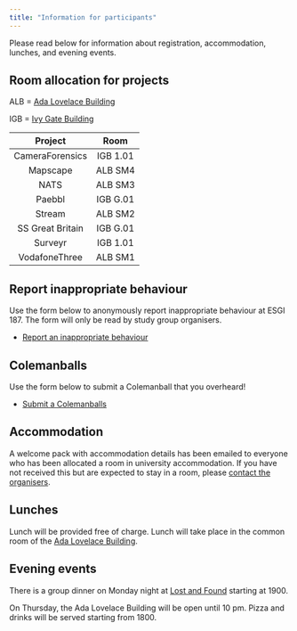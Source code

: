 ```yaml
---
title: "Information for participants"
---
```


Please read below for information about registration, 
accommodation, lunches, and evening events.


## Room allocation for projects

ALB = [Ada Lovelace Building](/venue.qmd)

IGB = [Ivy Gate Building](/venue.qmd)

| Project | Room | 
|:------:|:------:|
|CameraForensics | IGB 1.01 |
|Mapscape | ALB SM4 |
|NATS | ALB SM3 |
|Paebbl | IGB G.01 |
|Stream | ALB SM2 |
|SS Great Britain | IGB G.01 |
|Surveyr | IGB 1.01 |
|VodafoneThree | ALB SM1 |


## Report inappropriate behaviour

Use the form below to anonymously report inappropriate behaviour
at ESGI 187.  The form will only be read by study group organisers.

* [Report an inappropriate behaviour](https://forms.office.com/e/EXxQkMDjdL)

## Colemanballs

Use the form below to submit a Colemanball that you overheard!

* [Submit a Colemanballs](https://forms.office.com/e/7P7gDrNnw3)

## Accommodation

A welcome pack with accommodation details has been emailed to everyone who has been allocated a room in university accommodation.  If you have not received this but are expected to stay in a room, please [contact the organisers](/contact.qmd).


## Lunches

Lunch will be provided free of charge.  Lunch will take place in the common room of the [Ada Lovelace Building](venue.qmd).

## Evening events

There is a group dinner on Monday night at [Lost and Found](https://www.lostandfoundbristol.co.uk/) starting at 1900.

On Thursday, the Ada Lovelace Building will be open until 10 pm.  Pizza and drinks will be served starting from 1800.
